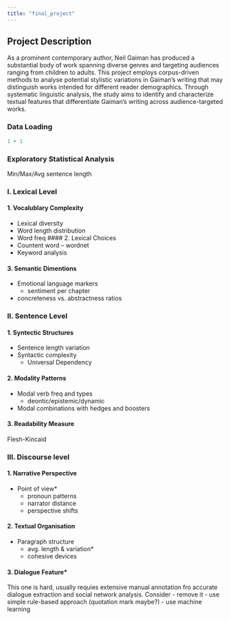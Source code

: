 ```yaml
---
title: "final_project"
---
```


## Project Description
As a prominent contemporary author, Neil Gaiman has produced a substantial body of work spanning diverse genres and targeting audiences ranging from children to adults. This project employs corpus-driven methods to analyse potential stylistic variations in Gaiman's writing that may distinguish works intended for different reader demographics. Through systematic linguistic analysis, the study aims to identify and characterize textual features that differentiate Gaiman's writing across audience-targeted works.

### Data Loading
```r
1 + 1
```

### Exploratory Statistical Analysis
Min/Max/Avg sentence length

### I. Lexical Level
#### 1. Vocalublary Complexity
- Lexical diversity 
- Word length distribution 
- Word freq
#### 2. Lexical Choices 
- Countent word -- wordnet
- Keyword analysis 

#### 3. Semantic Dimentions 
- Emotional language markers 
  - sentiment per chapter 
- concreteness vs. abstractness ratios

### II. Sentence Level
#### 1. Syntectic Structures
- Sentence length variation
- Syntactic complexity 
  - Universal Dependency

#### 2. Modality Patterns 
- Modal verb freq and types 
  - deontic/epistemic/dynamic 
- Modal combinations with hedges and boosters

#### 3. Readability Measure
Flesh-Kincaid

### III. Discourse level 
#### 1. Narrative Perspective 
- Point of view*
  - pronoun patterns
  - narrator distance 
  - perspective shifts 

#### 2. Textual Organisation 
- Paragraph structure 
  - avg. length & variation*
  - cohesive devices 

#### 3. Dialogue Feature*
  This one is hard, usually requies extensive manual annotation fro accurate dialogue extraction and social network analysis. Consider 
  - remove it 
  - use simple rule-based approach (quotation mark maybe?)
  - use machine learning 
